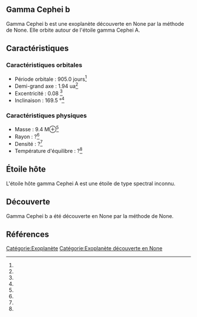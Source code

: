 == Gamma Cephei b ==

{{Infobox Exoplanète
| nom = Gamma Cephei b
| image = 
| légende = 
| étoile = gamma Cephei A
| constellation = 
| ascension_droite = 
| déclinaison = 
| distance = ?
| type_spectral = ?
| masse = 9.4 M⊕<ref></ref>
| rayon = ?<ref></ref>
| densité = ?<ref></ref>
| gravité = ?<ref></ref>
| température = ?<ref></ref>
| période = 905.0 j<ref></ref>
| demi_grand_axe = 1.94 ua<ref></ref>
| excentricité = 0.08 <ref></ref>
| inclinaison = 169.5 °<ref></ref>
| méthode_découverte = ?
| date_découverte = ?
| statut = Confirmée
}}

Gamma Cephei b est une exoplanète découverte en None par la méthode de None. Elle orbite autour de l'étoile gamma Cephei A.

== Caractéristiques ==

=== Caractéristiques orbitales ===
* Période orbitale : 905.0 jours<ref></ref>
* Demi-grand axe : 1.94 ua<ref></ref>
* Excentricité : 0.08 <ref></ref>
* Inclinaison : 169.5 °<ref></ref>

=== Caractéristiques physiques ===
* Masse : 9.4 M⊕<ref></ref>
* Rayon : ?<ref></ref>
* Densité : ?<ref></ref>
* Température d'équilibre : ?<ref></ref>

== Étoile hôte ==

{{Infobox Étoile
| nom = gamma Cephei A
| image = 
| légende = 
| constellation = 
| ascension_droite = 
| déclinaison = 
| distance = ?
| type_spectral = ?
| magnitude_absolue = 
| magnitude_apparente = 
| masse = ?<ref></ref>
| rayon = ?<ref></ref>
| température = ?<ref></ref>
| métallicité = ?<ref></ref>
| âge = ?<ref></ref>
}}

L'étoile hôte gamma Cephei A est une étoile de type spectral inconnu.

== Découverte ==

Gamma Cephei b a été découverte en None par la méthode de None.

== Références ==
<references />

[[Catégorie:Exoplanète]]
[[Catégorie:Exoplanète découverte en None]]
